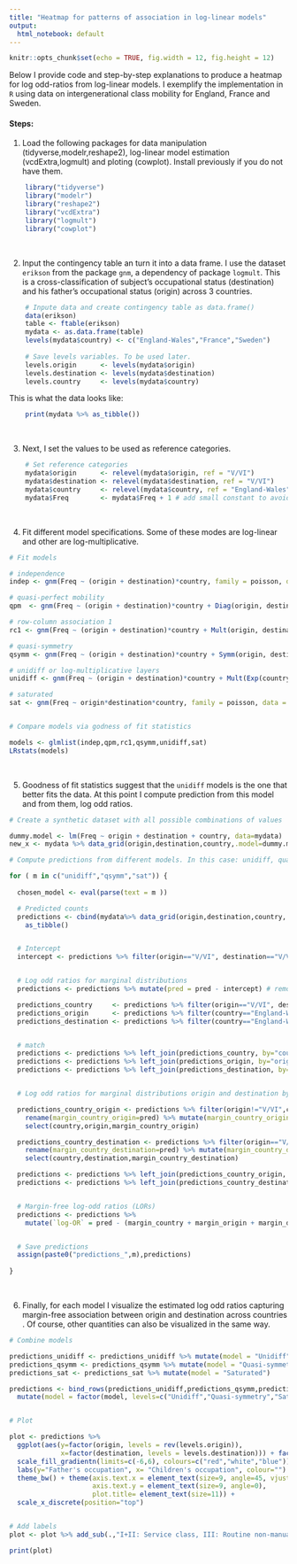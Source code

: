 ```yaml
---
title: "Heatmap for patterns of association in log-linear models"
output:
  html_notebook: default
---
```



```r
knitr::opts_chunk$set(echo = TRUE, fig.width = 12, fig.height = 12)
```


Below I provide code and step-by-step explanations to produce a heatmap for log odd-ratios from log-linear models. I exemplify the implementation in ```R``` using data on intergenerational class mobility for England, France and Sweden.

#### Steps:

1.  Load the following packages for data manipulation (tidyverse,modelr,reshape2), log-linear model estimation (vcdExtra,logmult) and ploting (cowplot). Install previously if you do not have them.

```r

    library("tidyverse")
    library("modelr")
    library("reshape2")
    library("vcdExtra")
    library("logmult")
    library("cowplot")

```

<br>

2. Input the contingency table an turn it into a data frame. I use the dataset ```erikson``` from the package ```gnm```, a dependency of package ```logmult```. This is a cross-classification of subject's occupational status (destination) and his father's occupational status (origin) across 3 countries. 

```r
    
    # Inpute data and create contingency table as data.frame()
    data(erikson)
    table <- ftable(erikson)
    mydata <- as.data.frame(table)
    levels(mydata$country) <- c("England-Wales","France","Sweden")
    
    # Save levels variables. To be used later.
    levels.origin      <- levels(mydata$origin)
    levels.destination <- levels(mydata$destination)
    levels.country     <- levels(mydata$country)

```

This is what the data looks like:

```r
    print(mydata %>% as_tibble())
```

<br>

3. Next, I set the values to be used as reference categories. 

```r

    # Set reference categories
    mydata$origin      <- relevel(mydata$origin, ref = "V/VI")
    mydata$destination <- relevel(mydata$destination, ref = "V/VI")
    mydata$country     <- relevel(mydata$country, ref = "England-Wales")
    mydata$Freq        <- mydata$Freq + 1 # add small constant to avoid problems with empty cells. 

```

<br>


4. Fit different model specifications. Some of these modes are log-linear and other are log-multiplicative.

 
```r

# Fit models 

# independence 
indep <- gnm(Freq ~ (origin + destination)*country, family = poisson, data = mydata)

# quasi-perfect mobility 
qpm  <- gnm(Freq ~ (origin + destination)*country + Diag(origin, destination)*country, family = poisson, data = mydata)

# row-column association 1
rc1 <- gnm(Freq ~ (origin + destination)*country + Mult(origin, destination) + Diag(origin, destination)*country, family = poisson, data = mydata)

# quasi-symmetry
qsymm <- gnm(Freq ~ (origin + destination)*country + Symm(origin, destination)*country, family = poisson, data = mydata)

# unidiff or log-multiplicative layers
unidiff <- gnm(Freq ~ (origin + destination)*country + Mult(Exp(country), origin:destination), family = poisson, data = mydata)

# saturated
sat <- gnm(Freq ~ origin*destination*country, family = poisson, data = mydata)


# Compare models via godness of fit statistics

models <- glmlist(indep,qpm,rc1,qsymm,unidiff,sat)
LRstats(models)

```

<br>

5. Goodness of fit statistics suggest that the ``unidiff`` models is the one that better fits the data. At this point I compute prediction from this model and from them, log odd ratios. 


```r

# Create a synthetic dataset with all possible combinations of values

dummy.model <- lm(Freq ~ origin + destination + country, data=mydata)
new_x <- mydata %>% data_grid(origin,destination,country,.model=dummy.model) 

# Compute predictions from different models. In this case: unidiff, quasi-symmetry and saturated model.

for ( m in c("unidiff","qsymm","sat")) {
  
  chosen_model <- eval(parse(text = m ))  

  # Predicted counts
  predictions <- cbind(mydata%>% data_grid(origin,destination,country,.model=dummy.model), pred = predict(chosen_model, newdata=new_x)) %>%
    as_tibble()  


  # Intercept
  intercept <- predictions %>% filter(origin=="V/VI", destination=="V/VI", country=="England-Wales") %>% dplyr::summarise(pred) %>% as.numeric()


  # Log odd ratios for marginal distributions
  predictions <- predictions %>% mutate(pred = pred - intercept) # remove intercept

  predictions_country     <- predictions %>% filter(origin=="V/VI", destination=="V/VI")  %>% rename(margin_country=pred) %>% select(country,margin_country)
  predictions_origin      <- predictions %>% filter(country=="England-Wales", destination=="V/VI") %>% rename(margin_origin=pred) %>% select(origin,margin_origin)
  predictions_destination <- predictions %>% filter(country=="England-Wales", origin=="V/VI") %>% rename(margin_destination=pred) %>% select(destination,margin_destination)


  # match
  predictions <- predictions %>% left_join(predictions_country, by="country")
  predictions <- predictions %>% left_join(predictions_origin, by="origin")
  predictions <- predictions %>% left_join(predictions_destination, by="destination")


  # Log odd ratios for marginal distributions origin and destination by country

  predictions_country_origin <- predictions %>% filter(origin!="V/VI",country!="England-Wales",destination=="V/VI") %>%
    rename(margin_country_origin=pred) %>% mutate(margin_country_origin = margin_country_origin - (margin_country + margin_origin )) %>%
    select(country,origin,margin_country_origin)

  predictions_country_destination <- predictions %>% filter(origin=="V/VI",country!="England-Wales",destination!="V/VI") %>%
    rename(margin_country_destination=pred) %>% mutate(margin_country_destination = margin_country_destination - (margin_country + margin_destination )) %>% 
    select(country,destination,margin_country_destination)

  predictions <- predictions %>% left_join(predictions_country_origin, by=c("country","origin")) %>%  replace_na(list(margin_country_origin = 0))
  predictions <- predictions %>% left_join(predictions_country_destination, by=c("country","destination")) %>%  replace_na(list(margin_country_destination = 0))


  # Margin-free log-odd ratios (LORs)
  predictions <- predictions %>% 
    mutate(`log-OR` = pred - (margin_country + margin_origin + margin_destination + margin_country_origin + margin_country_destination) ) 


  # Save predictions 
  assign(paste0("predictions_",m),predictions)
    
}


```

<br>


6. Finally, for each model I visualize the estimated log odd ratios capturing margin-free association between origin and destination across countries . Of course, other quantities can also be visualized in the same way.



```r

# Combine models

predictions_unidiff <- predictions_unidiff %>% mutate(model = "Unidiff")
predictions_qsymm <- predictions_qsymm %>% mutate(model = "Quasi-symmetry")
predictions_sat <- predictions_sat %>% mutate(model = "Saturated")

predictions <- bind_rows(predictions_unidiff,predictions_qsymm,predictions_sat) %>%
  mutate(model = factor(model, levels=c("Unidiff","Quasi-symmetry","Saturated")))


# Plot

plot <- predictions %>% 
  ggplot(aes(y=factor(origin, levels = rev(levels.origin)),
             x=factor(destination, levels = levels.destination))) + facet_grid(model ~ country) + geom_raster(aes(fill= `log-OR`)) +
  scale_fill_gradientn(limits=c(-6,6), colours=c("red","white","blue")) +
  labs(y="Father's occupation", x= "Children's occupation", colour="") +
  theme_bw() + theme(axis.text.x = element_text(size=9, angle=45, vjust=-1, hjust=0),
                     axis.text.y = element_text(size=9, angle=0),
                     plot.title= element_text(size=11)) +
  scale_x_discrete(position="top") 


# Add labels 
plot <- plot %>% add_sub(.,"I+II: Service class, III: Routine non-manual employees, IVa+b:Petty bourgeoisie, IVc: Farmers, V/VI: Skilled working class, VIIa: Semi and unskilled working class, VIIb: Agricultural workers", size= 9) %>%  ggdraw()

print(plot)


```



